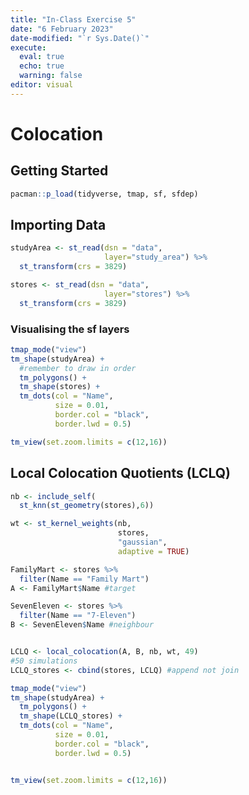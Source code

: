 ```yaml
---
title: "In-Class Exercise 5"
date: "6 February 2023"
date-modified: "`r Sys.Date()`"
execute: 
  eval: true
  echo: true
  warning: false
editor: visual
---
```


# Colocation

## Getting Started

```r
pacman::p_load(tidyverse, tmap, sf, sfdep)
```

## Importing Data

```r
studyArea <- st_read(dsn = "data",
                     layer="study_area") %>%
  st_transform(crs = 3829)
```

```r
stores <- st_read(dsn = "data",
                     layer="stores") %>%
  st_transform(crs = 3829)
```

### Visualising the sf layers

```r
tmap_mode("view")
tm_shape(studyArea) + 
  #remember to draw in order
  tm_polygons() + 
  tm_shape(stores) + 
  tm_dots(col = "Name",
          size = 0.01,
          border.col = "black",
          border.lwd = 0.5)

tm_view(set.zoom.limits = c(12,16))
```

## Local Colocation Quotients (LCLQ)

```r
nb <- include_self(
  st_knn(st_geometry(stores),6))

wt <- st_kernel_weights(nb,
                        stores,
                        "gaussian",
                        adaptive = TRUE)

FamilyMart <- stores %>%
  filter(Name == "Family Mart")
A <- FamilyMart$Name #target

SevenEleven <- stores %>% 
  filter(Name == "7-Eleven")
B <- SevenEleven$Name #neighbour


LCLQ <- local_colocation(A, B, nb, wt, 49)
#50 simulations
LCLQ_stores <- cbind(stores, LCLQ) #append not join 

```

```r
tmap_mode("view")
tm_shape(studyArea) + 
  tm_polygons() + 
  tm_shape(LCLQ_stores) + 
  tm_dots(col = "Name",
          size = 0.01,
          border.col = "black",
          border.lwd = 0.5)


tm_view(set.zoom.limits = c(12,16))
```
